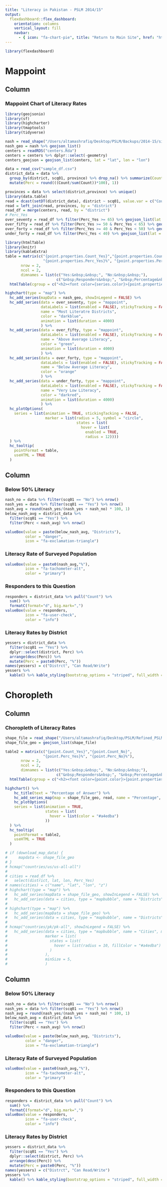 ```yaml
---
title: "Literacy in Pakistan - PSLM 2014/15"
output: 
  flexdashboard::flex_dashboard:
    orientation: columns
    vertical_layout: fill
    navbar:
      - { icon: "fa-chart-pie", title: "Return to Main Site", href: "https://www.altamashrafiq.com", align: right }
---
```


```r
library(flexdashboard)
```

Mappoint
======================================================================

Column {data-width=750}
-----------------------------------------------------------------------

### Mappoint Chart of Literacy Rates

```r
library(geojsonio)
library(sf)
library(highcharter)
library(tmaptools)
library(tidyverse)

nash = read_shape("/Users/altamashrafiq/Desktop/PSLM/Backups/2014-15/simple_nash.shp", stringsAsFactors = FALSE)
nash_geo = nash %>% geojson_list()
centers = readRDS("centers.Rda") 
centers = centers %>% dplyr::select(-geometry)
centers_geojson = geojson_list(centers, lat = "lat", lon = "lon")

data = read_csv("sample_df.csv")
district_data = data %>%
  group_by(district, scq01, province) %>% drop_na() %>% summarize(Count = n()) %>% group_by(district) %>% 
  mutate(Perc = round(((Count/sum(Count))*100), 1))

provinces = data %>% select(district,province) %>% unique()
library(data.table)
read = dcast(setDT(district_data), district ~ scq01, value.var = c("Count", "Perc")) 
read = left_join(read, provinces, by = "district")
read_df = merge(centers, read, by = "district")
# Perc_Yes
over_seventy = read_df %>% filter(Perc_Yes >= 65) %>% geojson_list(lat = "lat", lon = "lon")
over_fifty = read_df %>% filter(Perc_Yes >= 50 & Perc_Yes < 65) %>% geojson_list(lat = "lat", lon = "lon")
over_forty = read_df %>% filter(Perc_Yes >= 40 & Perc_Yes < 50) %>% geojson_list(lat = "lat", lon = "lon")
under_forty = read_df %>% filter(Perc_Yes < 40) %>% geojson_list(lat = "lat", lon = "lon")

library(htmlTable)
library(knitr)
library(kableExtra)
table = matrix(c("{point.properties.Count_Yes}","{point.properties.Count_No}",
                 "{point.properties.Perc_Yes}%", "{point.properties.Perc_No}%"),
       nrow = 2,
       ncol = 2,
       dimnames = list(c("Yes:&nbsp;&nbsp;", "No:&nbsp;&nbsp;"),
                       c("&nbsp;Responders&nbsp;", "&nbsp;Percentage&nbsp;"))) %>% 
  htmlTable(cgroup = c("<h2><font color={series.color}>{point.properties.district}</font></h2>"))

highchart(type = "map") %>%
  hc_add_series(mapData = nash_geo, showInLegend = FALSE) %>%
  hc_add_series(data = over_seventy, type = "mappoint",
                dataLabels = list(enabled = FALSE), stickyTracking = FALSE,
                name = "Most Literatre Districts",
                color = "darkblue",
                animation = list(duration = 4000)
                ) %>%
  hc_add_series(data = over_fifty, type = "mappoint",
                dataLabels = list(enabled = FALSE), stickyTracking = FALSE,
                name = "Above Average Literacy", 
                color = "green",
                animation = list(duration = 4000)
                ) %>%
  hc_add_series(data = over_forty, type = "mappoint",
                dataLabels = list(enabled = FALSE), stickyTracking = FALSE,
                name = "Below Average Literacy", 
                color = "orange"
                ) %>%
  hc_add_series(data = under_forty, type = "mappoint",
                dataLabels = list(enabled = FALSE), stickyTracking = FALSE,
                name = "Very Low Literacy", 
                color = "darkred",
                animation = list(duration = 4000)
                ) %>%
  hc_plotOptions(
    series = list(animation = TRUE, stickingTacking = FALSE,
                  marker = list(radius = 5, symbol = "circle",
                                states = list(
                                  hover = list(
                                    enabled = TRUE, 
                                    radius = 12))))
  ) %>%
  hc_tooltip(
    pointFormat = table,
    useHTML = TRUE
  )
```

Column {data-width=250}
-----------------------------------------------------------------------

### Below 50% Literacy

```r
nash_no = data %>% filter(scq01 == "No") %>% nrow()
nash_yes = data %>% filter(scq01 == "Yes") %>% nrow()
nash_avg = round(nash_yes/(nash_yes + nash_no) * 100, 1)
below_nash_avg = district_data %>%
  filter(scq01 == "Yes") %>%
  filter(Perc < nash_avg) %>% nrow()

valueBox(value = paste(below_nash_avg, "Districts"),
         color = "danger",
         icon = "fa-exclamation-triangle")
```

### Literacy Rate of Surveyed Population

```r
valueBox(value = paste0(nash_avg,"%"),
         icon = "fa-tachometer-alt",
         color = "primary")
```

### Responders to this Question

```r
responders = district_data %>% pull("Count") %>% 
  sum() %>%
  formatC(format="d", big.mark=",")
valueBox(value = responders,
         icon = "fa-user-check",
         color = "info")
```

### Literacy Rates by District

```r
yessers = district_data %>%
  filter(scq01 == "Yes") %>%
  dplyr::select(district, Perc) %>%
  arrange(desc(Perc)) %>%
  mutate(Perc = paste0(Perc, "%"))
names(yessers) = c("Distrct", "Can Read/Write")
yessers %>%
  kable() %>% kable_styling(bootstrap_options = "striped", full_width = F)
```


Choropleth
======================================================================

Column {data-width=750}
-----------------------------------------------------------------------

### Choropleth of Literacy Rates

```r
shape_file = read_shape("/Users/altamashrafiq/Desktop/PSLM/Refined_PSLM/district_boundaries.shp", stringsAsFactors = FALSE) %>% arrange(district)
shape_file_geo = geojson_list(shape_file)

table2 = matrix(c("{point.Count_Yes}","{point.Count_No}",
                 "{point.Perc_Yes}%", "{point.Perc_No}%"),
       nrow = 2,
       ncol = 2,
       dimnames = list(c("Yes:&nbsp;&nbsp;", "No:&nbsp;&nbsp;"),
                       c("&nbsp;Responders&nbsp;", "&nbsp;Percentage&nbsp;"))) %>% 
  htmlTable(cgroup = c("<h2><font color={point.color}>{point.properties.district}</font></h2>"))

highchart() %>%
    hc_title(text = "Percentage of Answer") %>% 
    hc_add_series_map(map = shape_file_geo, read, name = "Percentage", value = "Perc_Yes", joinBy = "district", borderColor = "black", borderWidth = 0.2) %>%
    hc_plotOptions(
    series = list(animation = TRUE,
                  states = list(
                    hover = list(color = "#a4edba")
                  ))
  ) %>%
  hc_tooltip(
    pointFormat = table2,
    useHTML = TRUE
  )
```


```r
# if (download_map_data) {
#     mapdata <- shape_file_geo
# }
# hcmap("countries/us/us-all-all")
# 
# cities = read_df %>%
#   select(district, lat, lon, Perc_Yes)
# names(cities) = c("name", "lat", "lon", "z")
# highchart(type = "map") %>%
#   hc_add_series(mapData = shape_file_geo, showInLegend = FALSE) %>%
#   hc_add_series(data = cities, type = "mapbubble", name = "Districts", maxSize = '10%')
# 
# highchart(type = "map") %>%
#   hc_add_series(mapData = shape_file_geo) %>%
#   hc_add_series(data = cities, type = "mapbubble", name = "Districts", maxSize = '10%')
# 
# hcmap("countries/pk/pk-all", showInLegend = FALSE) %>% 
#   hc_add_series(data = cities, type = "mapbubble", name = "Cities", maxSize = 12,
#                 marker = list(
#                   states = list(
#                     hover = list(radius = 10, fillColor = "#a4edba")
#                   )
#                 ),
#                 minSize = 5,
#                 )
```


Column {data-width=250}
-----------------------------------------------------------------------

### Below 50% Literacy

```r
nash_no = data %>% filter(scq01 == "No") %>% nrow()
nash_yes = data %>% filter(scq01 == "Yes") %>% nrow()
nash_avg = round(nash_yes/(nash_yes + nash_no) * 100, 1)
below_nash_avg = district_data %>%
  filter(scq01 == "Yes") %>%
  filter(Perc < nash_avg) %>% nrow()

valueBox(value = paste(below_nash_avg, "Districts"),
         color = "danger",
         icon = "fa-exclamation-triangle")
```

### Literacy Rate of Surveyed Population

```r
valueBox(value = paste0(nash_avg,"%"),
         icon = "fa-tachometer-alt",
         color = "primary")
```

### Responders to this Question

```r
responders = district_data %>% pull("Count") %>% 
  sum() %>%
  formatC(format="d", big.mark=",")
valueBox(value = responders,
         icon = "fa-user-check",
         color = "info")
```

### Literacy Rates by District

```r
yessers = district_data %>%
  filter(scq01 == "Yes") %>%
  dplyr::select(district, Perc) %>%
  arrange(desc(Perc)) %>%
  mutate(Perc = paste0(Perc, "%"))
names(yessers) = c("Distrct", "Can Read/Write")
yessers %>%
  kable() %>% kable_styling(bootstrap_options = "striped", full_width = F)
```




















